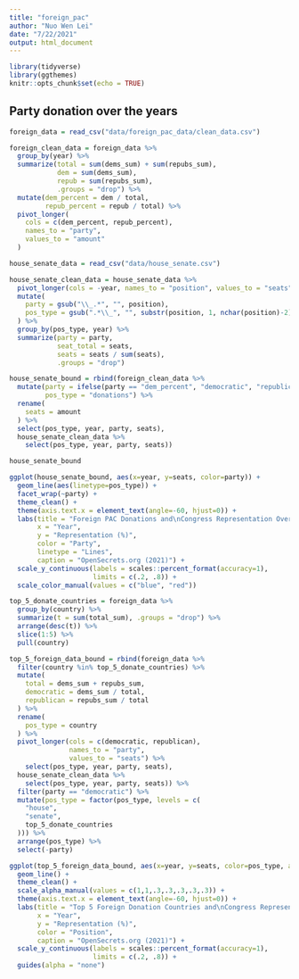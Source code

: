 ```yaml
---
title: "foreign_pac"
author: "Nuo Wen Lei"
date: "7/22/2021"
output: html_document
---
```


```r
library(tidyverse)
library(ggthemes)
knitr::opts_chunk$set(echo = TRUE)
```

## Party donation over the years


```r
foreign_data = read_csv("data/foreign_pac_data/clean_data.csv")

foreign_clean_data = foreign_data %>% 
  group_by(year) %>% 
  summarize(total = sum(dems_sum) + sum(repubs_sum),
            dem = sum(dems_sum),
            repub = sum(repubs_sum),
            .groups = "drop") %>%
  mutate(dem_percent = dem / total,
         repub_percent = repub / total) %>% 
  pivot_longer(
    cols = c(dem_percent, repub_percent),
    names_to = "party",
    values_to = "amount"
  )
```

```r
house_senate_data = read_csv("data/house_senate.csv")

house_senate_clean_data = house_senate_data %>% 
  pivot_longer(cols = -year, names_to = "position", values_to = "seats") %>% 
  mutate(
    party = gsub("\\_.*", "", position),
    pos_type = gsub(".*\\_", "", substr(position, 1, nchar(position)-2))
  ) %>% 
  group_by(pos_type, year) %>% 
  summarize(party = party,
            seat_total = seats,
            seats = seats / sum(seats),
            .groups = "drop")
```


```r
house_senate_bound = rbind(foreign_clean_data %>% 
  mutate(party = ifelse(party == "dem_percent", "democratic", "republican"),
         pos_type = "donations") %>% 
  rename(
    seats = amount
  ) %>% 
  select(pos_type, year, party, seats),
  house_senate_clean_data %>% 
    select(pos_type, year, party, seats))

house_senate_bound
```

```r
ggplot(house_senate_bound, aes(x=year, y=seats, color=party)) +
  geom_line(aes(linetype=pos_type)) +
  facet_wrap(~party) +
  theme_clean() +
  theme(axis.text.x = element_text(angle=-60, hjust=0)) +
  labs(title = "Foreign PAC Donations and\nCongress Representation Over Time",
       x = "Year",
       y = "Representation (%)",
       color = "Party",
       linetype = "Lines",
       caption = "OpenSecrets.org (2021)") +
  scale_y_continuous(labels = scales::percent_format(accuracy=1),
                     limits = c(.2, .8)) +
  scale_color_manual(values = c("blue", "red"))
```

```r
top_5_donate_countries = foreign_data %>%
  group_by(country) %>%
  summarize(t = sum(total_sum), .groups = "drop") %>% 
  arrange(desc(t)) %>% 
  slice(1:5) %>% 
  pull(country)

top_5_foreign_data_bound = rbind(foreign_data %>% 
  filter(country %in% top_5_donate_countries) %>% 
  mutate(
    total = dems_sum + repubs_sum,
    democratic = dems_sum / total,
    republican = repubs_sum / total
  ) %>% 
  rename(
    pos_type = country
  ) %>% 
  pivot_longer(cols = c(democratic, republican),
               names_to = "party",
               values_to = "seats") %>% 
    select(pos_type, year, party, seats),
  house_senate_clean_data %>% 
    select(pos_type, year, party, seats)) %>%
  filter(party == "democratic") %>%
  mutate(pos_type = factor(pos_type, levels = c(
    "house",
    "senate",
    top_5_donate_countries
  ))) %>% 
  arrange(pos_type) %>% 
  select(-party)

```

```r
ggplot(top_5_foreign_data_bound, aes(x=year, y=seats, color=pos_type, alpha = pos_type)) +
  geom_line() +
  theme_clean() +
  scale_alpha_manual(values = c(1,1,.3,.3,.3,.3,.3)) +
  theme(axis.text.x = element_text(angle=-60, hjust=0)) +
  labs(title = "Top 5 Foreign Donation Countries and\nCongress Representation Over Time",
       x = "Year",
       y = "Representation (%)",
       color = "Position",
       caption = "OpenSecrets.org (2021)") +
  scale_y_continuous(labels = scales::percent_format(accuracy=1),
                     limits = c(.2, .8)) +
  guides(alpha = "none")
  
```